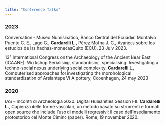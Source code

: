 ---
title: "Conference Talks"
---

### 2023

Conversation - Museo Numismatico, Banco Central del Ecuador. Montalvo Puente C. E., Lago G., **Cardarelli L.**, Pérez Molina J. C., Avances sobre los estudios de las hachas-monedasQuito (ECU), 23 July 2023.

13° International Congress on the Archaeology of the Ancient Near East (ICAANE). Workshop Serialising, standardising, specialising: Investigating a techno-social nexus underlying social complexity. **Cardarelli L.**, Computerised approaches for investigating the morphological standardization of Arslantepe VI A pottery, Copenhagen, 24 may 2023

### 2020

IAS -- Incontri di Archeologia 2020. Digital Humanities Session I-II. **Cardarelli L.**, Capienza delle forme vascolari, un metodo basato su strumenti e formati open source che include l'uso di modelli regressivi: il caso dell'insediamento protostorico del Monte Cimino (paper). Rome, 19 november 2020.
